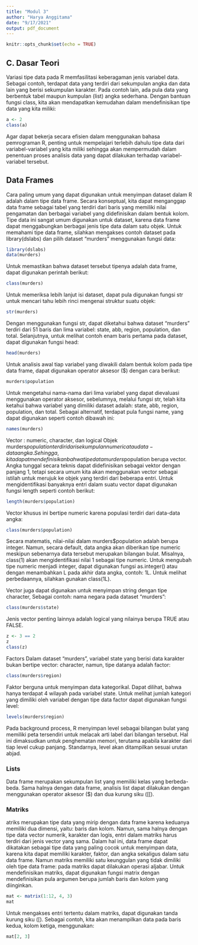```yaml
---
title: "Modul 3"
author: "Harya Anggitama"
date: "9/17/2021"
output: pdf_document
---
```


```r
knitr::opts_chunk$set(echo = TRUE)
```

## C. Dasar Teori

Variasi tipe data pada R memfasilitasi keberagaman jenis variabel data. Sebagai contoh, terdapat 
data yang terdiri dari sekumpulan angka dan data lain yang berisi sekumpulan karakter. Pada 
contoh lain, ada pula data yang berbentuk tabel maupun kumpulan (list) angka sederhana. 
Dengan bantuan fungsi class, kita akan mendapatkan kemudahan dalam mendefinisikan tipe 
data yang kita miliki:

```r
a <- 2 
class(a) 
```

Agar dapat bekerja secara efisien dalam menggunakan bahasa pemrograman R, penting untuk 
mempelajari terlebih dahulu tipe data dari variabel-variabel yang kita miliki sehingga akan 
mempermudah dalam penentuan proses analisis data yang dapat dilakukan terhadap variabel-variabel tersebut.

## Data Frames
Cara paling umum yang dapat digunakan untuk menyimpan dataset dalam R adalah dalam tipe 
data frame. Secara konseptual, kita dapat menganggap data frame sebagai tabel yang terdiri dari 
baris yang memiliki nilai pengamatan dan berbagai variabel yang didefinisikan dalam bentuk 
kolom. Tipe data ini sangat umum digunakan untuk dataset, karena data frame dapat 
menggabungkan berbagai jenis tipe data dalam satu objek. Untuk memahami tipe data frame, 
silahkan mengakses contoh dataset pada library(dslabs) dan pilih dataset “murders” 
menggunakan fungsi data:

```r
library(dslabs) 
data(murders) 
```
Untuk memastikan bahwa dataset tersebut tipenya adalah data frame, dapat digunakan perintah 
berikut: 

```r
class(murders) 
```

Untuk memeriksa lebih lanjut isi dataset, dapat pula digunakan fungsi str untuk mencari tahu 
lebih rinci mengenai struktur suatu objek: 

```r
str(murders) 
```

Dengan menggunakan fungsi str, dapat diketahui bahwa dataset “murders” terdiri dari 51 baris 
dan lima variabel: state, abb, region, population, dan total. Selanjutnya, untuk melihat contoh 
enam baris pertama pada dataset, dapat digunakan fungsi head: 

```r
head(murders) 
```

Untuk analisis awal tiap variabel yang diwakili dalam bentuk kolom pada tipe data frame, dapat 
digunakan operator aksesor ($) dengan cara berikut:

```r
murders$population 
```

Untuk mengetahui nama-nama dari lima variabel yang dapat dievaluasi menggunakan operator 
aksesor, sebelumnya, melalui fungsi str, telah kita ketahui bahwa variabel yang dimiliki dataset
adalah: state, abb, region, population, dan total. Sebagai alternatif, terdapat pula fungsi name,
yang dapat digunakan seperti contoh dibawah ini: 

```r
names(murders) 
```

Vector : numeric, character, dan logical 
Objek murders$population terdiri dari sekumpulan numeric atau data-data angka. Sehingga, 
kita dapat mendefinisikan bahwa tipe data murders$population berupa vector. Angka tunggal 
secara teknis dapat didefinisikan sebagai vektor dengan panjang 1, tetapi secara umum kita akan 
menggunakan vector sebagai istilah untuk merujuk ke objek yang terdiri dari beberapa entri. 
Untuk mengidentifikasi banyaknya entri dalam suatu vector dapat digunakan fungsi length
seperti contoh berikut:

```r
length(murders$population) 
```
Vector khusus ini bertipe numeric karena populasi terdiri dari data-data angka: 

```r
class(murders$population) 
```
Secara matematis, nilai-nilai dalam murders$population adalah berupa integer. Namun, 
secara default, data angka akan diberikan tipe numeric meskipun sebenarnya data tersebut 
merupakan bilangan bulat. Misalnya, class(1) akan mengidentifikasi nilai 1 sebagai tipe 
numeric. Untuk mengubah tipe numeric menjadi integer, dapat digunakan fungsi as.integer()
atau dengan menambahkan L pada akhir data angka, contoh: 1L. Untuk melihat perbedaannya, 
silahkan gunakan class(1L). 

Vector juga dapat digunakan untuk menyimpan string dengan tipe character, Sebagai contoh: 
nama negara pada dataset “murders”:

```r
class(murders$state) 
```
Jenis vector penting lainnya adalah logical yang nilainya berupa TRUE atau FALSE.

```r
z <- 3 == 2 
z 
class(z) 
```
Factors 
Dalam dataset “murders”, variabel state yang berisi data karakter bukan bertipe vector: character, 
namun, tipe datanya adalah factor: 

```r
class(murders$region) 
```
Faktor berguna untuk menyimpan data kategorikal. Dapat dilihat, bahwa hanya terdapat 4 wilayah 
pada variabel state. Untuk melihat jumlah kategori yang dimiliki oleh variabel dengan tipe data 
factor dapat digunakan fungsi level: 

```r
levels(murders$region) 
```
Pada background process, R menyimpan level sebagai bilangan bulat yang memiliki peta 
tersendiri untuk melacak arti label dari bilangan tersebut. Hal ini dimaksudkan untuk 
penghematan memori, terutama apabila karakter dari tiap level cukup panjang. Standarnya, level 
akan ditampilkan sesuai urutan abjad. 

### Lists
Data frame merupakan sekumpulan list yang memiliki kelas yang berbeda-beda. Sama halnya
dengan data frame, analisis list dapat dilakukan dengan menggunakan operator aksesor ($) dan 
dua kurung siku ([[).

### Matriks
atriks merupakan tipe data yang mirip dengan data frame karena keduanya memiliki dua 
dimensi, yaitu: baris dan kolom. Namun, sama halnya dengan tipe data vector numerik, karakter 
dan logis, entri dalam matriks harus terdiri dari jenis vector yang sama. Dalam hal ini, data frame
dapat dikatakan sebagai tipe data yang paling cocok untuk menyimpan data, karena kita dapat 
memiliki karakter, faktor, dan angka sekaligus dalam satu data frame. Namun matriks memiliki 
satu keunggulan yang tidak dimiliki oleh tipe data frame: pada matriks dapat dilakukan operasi 
aljabar. 
Untuk mendefinisikan matriks, dapat digunakan fungsi matrix dengan mendefinisikan pula 
argumen berupa jumlah baris dan kolom yang diinginkan.

```r
mat <- matrix(1:12, 4, 3) 
mat 
```

Untuk mengakses entri tertentu dalam matriks, dapat digunakan tanda kurung siku ([). Sebagai 
contoh, kita akan menampilkan data pada baris kedua, kolom ketiga, menggunakan:

```r
mat[2, 3]
```
